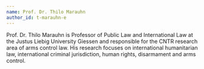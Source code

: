 ```yaml
---
name: Prof. Dr. Thilo Marauhn
author_id: t-marauhn-e
---
```


Prof. Dr. Thilo Marauhn is Professor of Public Law and International Law at the Justus Liebig University Giessen and responsible for the CNTR research area of arms control law. His research focuses on international humanitarian law, international criminal jurisdiction, human rights, disarmament and arms control.
